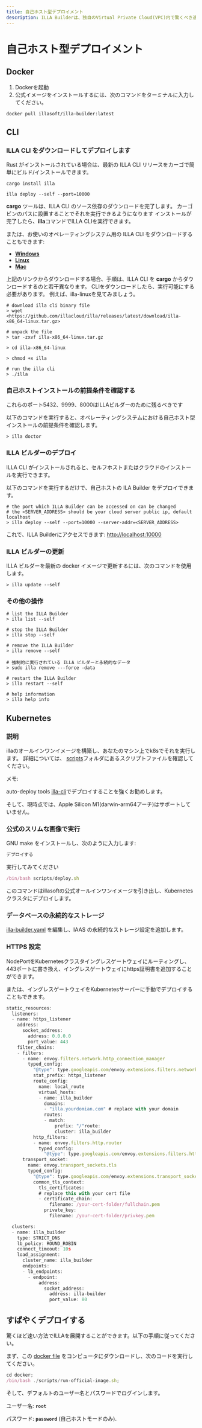 ```yaml
---
title: 自己ホスト型デプロイメント
description: ILLA Builderは、独自のVirtual Private Cloud(VPC)内で驚くべき速度でILLAビルダーを展開できるシームレスな展開環境を提供します。
---
```


# 自己ホスト型デプロイメント

## Docker

1.  Dockerを起動
2.  公式イメージをインストールするには、次のコマンドをターミナルに入力してください。

`docker pull illasoft/illa-builder:latest`

## CLI

### ILLA CLI をダウンロードしてデプロイします

Rust がインストールされている場合は、最新の ILLA CLI リリースをカーゴで簡単にビルド/インストールできます。

`cargo install illa`

`illa deploy --self --port=10000`

**cargo** ツールは、ILLA CLI のソース依存のダウンロードを完了します。 カーゴビンのパスに設置することでそれを実行できるようになります インストールが完了したら、**illa**コマンドでILLA CLIを実行できます。

または、お使いのオペレーティングシステム用の ILLA CLI をダウンロードすることもできます:

-   **[Windows](https://github.com/illacloud/illa/releases/latest/download/illa-x86_64-win.zip)**
-   **[Linux](https://github.com/illacloud/illa/releases/latest/download/illa-x86_64-linux.tar.gz)**
-   **[Mac](https://github.com/illacloud/illa/releases/latest/download/illa-x86_64-macos.tar.gz)**

上記のリンクからダウンロードする場合、手順は、ILLA CLI を **cargo** からダウンロードするのと若干異なります。 CLIをダウンロードしたら、実行可能にする必要があります。 例えば、illa-linuxを見てみましょう。

```Plaintext
# download illa cli binary file
> wget <https://github.com/illacloud/illa/releases/latest/download/illa-x86_64-linux.tar.gz>

# unpack the file
> tar -zxvf illa-x86_64-linux.tar.gz

> cd illa-x86_64-linux

> chmod +x illa

# run the illa cli
> ./illa
```

### 自己ホストインストールの前提条件を確認する

これらのポート5432、9999、8000はILLAビルダーのために残るべきです

以下のコマンドを実行すると、オペレーティングシステムにおける自己ホスト型インストールの前提条件を確認します。

```Plaintext
> illa doctor
```

### ILLA ビルダーのデプロイ

ILLA CLI がインストールされると、セルフホストまたはクラウドのインストールを実行できます。

以下のコマンドを実行するだけで、自己ホストの ILA Builder をデプロイできます。

```Plaintext
# the port which ILLA Builder can be accessed on can be changed
# the <SERVER_ADDRESS> should be your cloud server public ip, default localhost
> illa deploy --self --port=10000 --server-addr=<SERVER_ADDRESS>
```

これで、ILLA Builderにアクセスできます: <http://localhost:10000>

### ILLA ビルダーの更新

ILLA ビルダーを最新の docker イメージで更新するには、次のコマンドを使用します。

```Plaintext
> illa update --self
```

### その他の操作

```Plaintext
# list the ILLA Builder
> illa list --self

# stop the ILLA Builder
> illa stop --self

# remove the ILLA Builder
> illa remove --self

# 強制的に実行されている ILLA ビルダーと永続的なデータ
> sudo illa remove ---force -data

# restart the ILLA Builder
> illa restart --self

# help information
> illa help info
```

## Kubernetes

### 説明

illaのオールインワンイメージを構築し、あなたのマシン上でk8sでそれを実行します。 詳細については、 [scripts](https://github.com/illacloud/deploy-illa-manually/blob/main/kubernetes/scripts)フォルダにあるスクリプトファイルを確認してください。

メモ:

auto-deploy tools [illa-cli](https://github.com/illacloud/illa)でデプロイすることを強くお勧めします。

そして、現時点では、Apple Silicon M1(darwin-arm64アーチ)はサポートしていません。

### 公式のスリムな画像で実行

GNU make をインストールし、次のように入力します:

```JavaScript
デプロイする
```

実行してみてください

```JavaScript
/bin/bash scripts/deploy.sh
```

このコマンドはillasoftの公式オールインワンイメージを引き出し、Kubernetesクラスタにデプロイします。

### データベースの永続的なストレージ

[illa-builder.yaml](https://github.com/illacloud/deploy-illa-manually/blob/main/kubernetes/illa-builder.yaml) を編集し、IAAS の永続的なストレージ設定を追加します。

### HTTPS 設定

NodePortをKubernetesクラスタイングレスゲートウェイにルーティングし、443ポートに書き換え、イングレスゲートウェイにhttps証明書を追加することができます。

または、イングレスゲートウェイをKubernetesサーバーに手動でデプロイすることもできます。

```JavaScript
static_resources:
  listeners:
  - name: https_listener
    address:
      socket_address:
        address: 0.0.0.0
        port_value: 443
    filter_chains:
    - filters:
      - name: envoy.filters.network.http_connection_manager
        typed_config:
          "@type": type.googleapis.com/envoy.extensions.filters.network.http_connection_manager.v3.HttpConnectionManager
          stat_prefix: https_listener
          route_config:
            name: local_route
            virtual_hosts:
            - name: illa_builder
              domains:
              - "illa.yourdomian.com" # replace with your domain
              routes:
              - match:
                  prefix: "/"route:
                  cluster: illa_builder
          http_filters:
          - name: envoy.filters.http.router
            typed_config:
              "@type": type.googleapis.com/envoy.extensions.filters.http.router.v3.Router
      transport_socket:
        name: envoy.transport_sockets.tls
        typed_config:
          "@type": type.googleapis.com/envoy.extensions.transport_sockets.tls.v3.DownstreamTlsContext
          common_tls_context:
            tls_certificates:
            # replace this with your cert file
            - certificate_chain:
                filename: /your-cert-folder/fullchain.pem
              private_key:
                filename: /your-cert-folder/privkey.pem

  clusters:
  - name: illa_builder
    type: STRICT_DNS
    lb_policy: ROUND_ROBIN
    connect_timeout: 10s
    load_assignment:
      cluster_name: illa_builder
      endpoints:
      - lb_endpoints:
        - endpoint:
            address:
              socket_address:
                address: illa-builder
                port_value: 80
```

## すばやくデプロイする

驚くほど速い方法でILLAを展開することができます。以下の手順に従ってください。

まず、この [docker file](https://github.com/illacloud/deploy-illa-manually/tree/main/docker) をコンピュータにダウンロードし、次のコードを実行してください。

```JavaScript
cd docker;
/bin/bash ./scripts/run-official-image.sh;
```

そして、デフォルトのユーザー名とパスワードでログインします。

ユーザー名: **`root`**

パスワード: **`password`** (自己ホストモードのみ).
